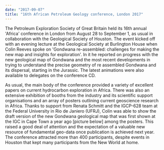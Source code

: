 ```yaml
---
date: "2017-09-07"
title: "16th African Petroleum Geology conference, London 2017"
---
```


The Petroleum Exploration Society of Great Britain held its 16th annual 'Africa'
conference in  London from August 28 to September 1, as usual in collaboration
with the Geological Society of  Houston. The event kicked off with an evening
lecture at the Geological Society at Burlington  House when Colin Reeves spoke
on 'Gondwana re-assembled: challenges for making the new map  and insights for
exploration'. In it he reported on progress with the new geological map of
Gondwana and the most recent developments in trying to understand the precise
geometry of re assembled Gondwana and its dispersal, starting in the Jurassic.
The latest animations were also  available to delegates on the conference CD. 

As usual, the main body of the conference provided a variety of excellent papers
on current  hydrocarbon exploration in Africa. There was also an extensive
exhibition of booths from the  industry and its scientific support organisations
and an array of posters outlining current  geoscience research in Africa. Thanks
to support from Renata Schmitt and the IGCP-628 team at  the Federal University
in Rio de Janiero (UFRJ), Colin was able to show the draft version of the new
Gondwana geological map that was first shown at the IGC in Cape Town a year ago
[picture  below] among the posters. This raised a good deal of attention and the
expectation of a valuable  new resource of fundamental geo-data once publication
is achieved next year. The conference  attracted more than 400 participants,
despite events in Houston that kept many participants from  the New World at
home. 

<PublishDate />
